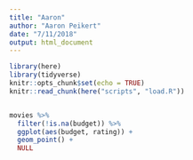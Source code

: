 ```yaml
---
title: "Aaron"
author: "Aaron Peikert"
date: "7/11/2018"
output: html_document
---
```


```r
library(here)
library(tidyverse)
knitr::opts_chunk$set(echo = TRUE)
knitr::read_chunk(here("scripts", "load.R"))
```

```r
```

```r
movies %>%
  filter(!is.na(budget)) %>%
  ggplot(aes(budget, rating)) +
  geom_point() +
  NULL
```

